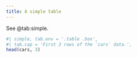 ```yaml
---
title: A simple table
---
```


See @tab:simple.

<!-- ... -->

```r
#| simple, tab.env = '.table .box',
#| tab.cap = 'First 3 rows of the `cars` data.',
head(cars, 3)
```
